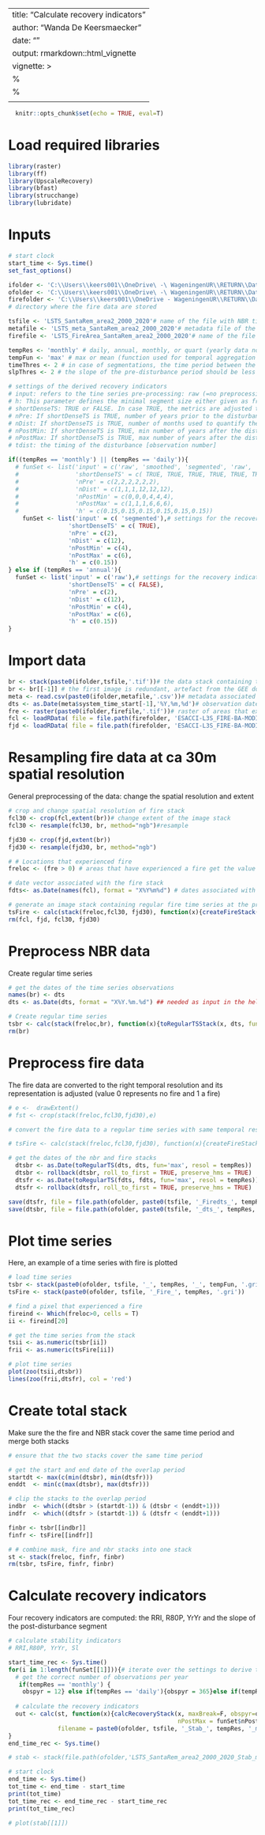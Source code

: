 ---
title: "Calculate recovery indicators"
author: "Wanda De Keersmaecker"
date: ""
output: rmarkdown::html_vignette
vignette: >
%\VignetteIndexEntry{Calculate recovery indicators}
  %\VignetteEngine{knitr::rmarkdown}
  \usepackage[utf8]{inputenc}
  ---
  
```r
  knitr::opts_chunk$set(echo = TRUE, eval=T)
```

# Load required libraries
```r
library(raster)
library(ff)
library(UpscaleRecovery)
library(bfast)
library(strucchange)
library(lubridate)
```

# Inputs
```r
# start clock
start_time <- Sys.time()
set_fast_options()

ifolder <- 'C:\\Users\\keers001\\OneDrive\ -\ WageningenUR\\RETURN\\Data\\RETURN\\20200107_Upscaling\\CaseStudy\\Data\\' # directory with NBR data
ofolder <- 'C:\\Users\\keers001\\OneDrive\ -\ WageningenUR\\RETURN\\Data\\RETURN\\20200107_Upscaling\\CaseStudy\\Test\\' # directory where the recovery indicators and temporary outputs will be saved
firefolder <- 'C:\\Users\\keers001\\OneDrive - WageningenUR\\RETURN\\Data\\RETURN\\CCI_fire\\' #'\\\\WURNET.NL\\Homes\\keers001\\AppData\\FolderRedirection\\Desktop\\cci_fire2\\' 
# directory where the fire data are stored

tsfile <- 'LSTS_SantaRem_area2_2000_2020'# name of the file with NBR time series
metafile <- 'LSTS_meta_SantaRem_area2_2000_2020'# metadata file of the NBR time series
firefile <- 'LSTS_FireArea_SantaRem_area2_2000_2020'# name of the file with the fire mask

tempRes <- 'monthly' # daily, annual, monthly, or quart (yearly data not supported yet!)
tempFun <- 'max' # max or mean (function used for temporal aggregation of data)
timeThres <- 2 # in case of segmentations, the time period between the detected break and the disturbance should be less than timeThres years
slpThres <- 2 # the slope of the pre-disturbance period should be less than slpThres

# settings of the derived recovery indicators
# input: refers to the tine series pre-processing: raw (=no preprocessing), smoothed or segmented
# h: This parameter defines the minimal segment size either given as fraction relative to the sample size or as an integer giving the minimal number of observations in each segment.
# shortDenseTS: TRUE or FALSE. In case TRUE, the metrics are adjusted to be compatible with short, dense time series. In case FALSE, the input time series is assumed to have annual observations and at least 2 and 5 pre- and post-disturbance years, respectively.
# nPre: If shortDenseTS is TRUE, number of years prior to the disturbance used to calculate the pre-disturbance value
# nDist: If shortDenseTS is TRUE, number of months used to quantify the time series value during the disturbance
# nPostMin: If shortDenseTS is TRUE, min number of years after the disturbance used to quantify the recovery
# nPostMax: If shortDenseTS is TRUE, max number of years after the disturbance used to quantify the recovery
# tdist: the timing of the disturbance [observation number]

if((tempRes == 'monthly') || (tempRes == 'daily')){
  # funSet <- list('input' = c('raw', 'smoothed', 'segmented', 'raw', 'smoothed', 'segmented'),# settings for the recovery indicators
  #                'shortDenseTS' = c( TRUE, TRUE, TRUE, TRUE, TRUE, TRUE),
  #                'nPre' = c(2,2,2,2,2,2),
  #                'nDist' = c(1,1,1,12,12,12),
  #                'nPostMin' = c(0,0,0,4,4,4),
  #                'nPostMax' = c(1,1,1,6,6,6),
  #                'h' = c(0.15,0.15,0.15,0.15,0.15,0.15))
    funSet <- list('input' = c( 'segmented'),# settings for the recovery indicators
                 'shortDenseTS' = c( TRUE),
                 'nPre' = c(2),
                 'nDist' = c(12),
                 'nPostMin' = c(4),
                 'nPostMax' = c(6),
                 'h' = c(0.15))
} else if (tempRes == 'annual'){
  funSet <- list('input' = c('raw'),# settings for the recovery indicators
                 'shortDenseTS' = c( FALSE),
                 'nPre' = c(2),
                 'nDist' = c(12),
                 'nPostMin' = c(4),
                 'nPostMax' = c(6),
                 'h' = c(0.15))
}

```

# Import data
```r
br <- stack(paste0(ifolder,tsfile,'.tif'))# the data stack containing the vegetation response
br <- br[[-1]] # the first image is redundant, artefact from the GEE download script
meta <- read.csv(paste0(ifolder,metafile,'.csv'))# metadata associated with the image stack
dts <- as.Date(meta$system_time_start[-1],'%Y,%m,%d')# observation dates of the image stack
fre <- raster(paste0(ifolder,firefile,'.tif'))# raster of areas that experienced a fire (those have a value > 0)
fcl <- loadRData( file = file.path(firefolder, 'ESACCI-L3S_FIRE-BA-MODIS-AREA_2-fv5.1-CL-01-18.rda'))# fire confidence
fjd <- loadRData( file = file.path(firefolder, 'ESACCI-L3S_FIRE-BA-MODIS-AREA_2-fv5.1-JD-01-18.rda'))# fire day of year (doy)
```

# Resampling fire data at ca 30m spatial resolution
General preprocessing of the data: change the spatial resolution and extent
```r
# crop and change spatial resolution of fire stack
fcl30 <- crop(fcl,extent(br))# change extent of the image stack
fcl30 <- resample(fcl30, br, method="ngb")#resample

fjd30 <- crop(fjd,extent(br))
fjd30 <- resample(fjd30, br, method="ngb")

# # Locations that experienced fire 
freloc <- (fre > 0) # areas that have experienced a fire get the value 1, other areas the value 0

# date vector associated with the fire stack
fdts<- as.Date(names(fcl), format = "X%Y%m%d") # dates associated with the fire data stack

# generate an image stack containing regular fire time series at the predefined temporal resolution with value 1 if a fire occured and 0 if no fire occured
tsFire <- calc(stack(freloc,fcl30, fjd30), function(x){createFireStack(x, dts = fdts, resol = tempRes, thres = 95)}, filename = paste0(ofolder, tsfile, '_Fire_', tempRes),overwrite=TRUE)
rm(fcl, fjd, fcl30, fjd30)

```

# Preprocess NBR data
Create regular time series
```r
# get the dates of the time series observations
names(br) <- dts
dts <- as.Date(dts, format = "X%Y.%m.%d") ## needed as input in the helper function of get_m_agg

# Create regular time series 
tsbr <- calc(stack(freloc,br), function(x){toRegularTSStack(x, dts, fun = tempFun, resol = tempRes)}, filename = paste0(ofolder, tsfile, '_', tempRes, '_', tempFun), overwrite=TRUE)
rm(br)

```

# Preprocess fire data 
The fire data are converted to the right temporal resolution and its representation is adjusted (value 0 represents no fire and 1 a fire)
```r
# e <-  drawExtent()
# fst <- crop(stack(freloc,fcl30,fjd30),e)

# convert the fire data to a regular time series with same temporal resolution as the NBR series. Here, observations during fire events get the value 1 and other observations the value 0

# tsFire <- calc(stack(freloc,fcl30,fjd30), function(x){createFireStack(x, fdts, resol = tempRes, thres = 95)}, filename = paste0(ofolder, tsfile, '_Fire_', tempRes), overwrite=TRUE)

# get the dates of the nbr and fire stacks
  dtsbr <- as.Date(toRegularTS(dts, dts, fun='max', resol = tempRes))
  dtsbr <- rollback(dtsbr, roll_to_first = TRUE, preserve_hms = TRUE)
  dtsfr <- as.Date(toRegularTS(fdts, fdts, fun='max', resol = tempRes))
  dtsfr <- rollback(dtsfr, roll_to_first = TRUE, preserve_hms = TRUE)

save(dtsfr, file = file.path(ofolder, paste0(tsfile, '_Firedts_', tempRes)))
save(dtsbr, file = file.path(ofolder, paste0(tsfile, '_dts_', tempRes, '_', tempFun)))

```

# Plot time series
Here, an example of a time series with fire is plotted
```r
# load time series
tsbr <- stack(paste0(ofolder, tsfile, '_', tempRes, '_', tempFun, '.gri'))
tsFire <- stack(paste0(ofolder, tsfile, '_Fire_', tempRes, '.gri'))

# find a pixel that experienced a fire
fireind <- Which(freloc>0, cells = T)
ii <- fireind[20]

# get the time series from the stack 
tsii <- as.numeric(tsbr[ii])
frii <- as.numeric(tsFire[ii])

# plot time series
plot(zoo(tsii,dtsbr))
lines(zoo(frii,dtsfr), col = 'red')

```

# Create total stack

Make sure the the fire and NBR stack cover the same time period and merge both stacks
```r
# ensure that the two stacks cover the same time period 

# get the start and end date of the overlap period
startdt <- max(c(min(dtsbr), min(dtsfr)))
enddt  <- min(c(max(dtsbr), max(dtsfr)))

# clip the stacks to the overlap period
indbr  <- which((dtsbr > (startdt-1)) & (dtsbr < (enddt+1)))
indfr  <- which((dtsfr > (startdt-1)) & (dtsfr < (enddt+1)))

finbr <- tsbr[[indbr]]
finfr <- tsFire[[indfr]]

# # combine mask, fire and nbr stacks into one stack
st <- stack(freloc, finfr, finbr)
rm(tsbr, tsFire, finfr, finbr)
```

# Calculate recovery indicators
Four recovery indicators are computed: the RRI, R80P, YrYr and the slope of the post-disturbance segment
```r
# calculate stability indicators
# RRI,R80P, YrYr, Sl

start_time_rec <- Sys.time()
for(i in 1:length(funSet[[1]])){# iterate over the settings to derive the recovery indicators
  # get the correct number of observations per year
   if(tempRes == 'monthly') {
    obspyr = 12} else if(tempRes == 'daily'){obspyr = 365}else if(tempRes == 'annual'){obspyr = 1}
  
  # calculate the recovery indicators
  out <- calc(st, function(x){calcRecoveryStack(x, maxBreak=F, obspyr=obspyr, inp = funSet$input[i], shortDenseTS = funSet$shortDenseTS[i], nPre = funSet$nPre[i], nDist = funSet$nDist[i], nPostMin = funSet$nPostMin[i],
                                                nPostMax = funSet$nPostMax[i], h = funSet$h[i], timeThres, slpThres)}, 
              filename = paste0(ofolder, tsfile, '_Stab_', tempRes, '_maxBreak_F', '_obspyr_', obspyr, '_inp_', funSet$input[i], '_shortDenseTS_', funSet$shortDenseTS[i], '_nPre_',  funSet$nPre[i], '_nDist_', funSet$nDist[i], '_nPostMin_', funSet$nPostMin[i], '_nPostMax_' , funSet$nPostMax[i], '_h_', funSet$h[i]*100, '_', timeThres, '_', slpThres), overwrite=TRUE)
}
end_time_rec <- Sys.time()

```

```r
# stab <- stack(file.path(ofolder,'LSTS_SantaRem_area2_2000_2020_Stab_monthly_maxBreak_F_obspyr_12_inp_segmented_shortDenseTS_TRUE_nPre_2_nDist_1_nPostMin_0_nPostMax_1_h_15.gri'))

# start clock
end_time <- Sys.time()
tot_time <- end_time - start_time
print(tot_time)
tot_time_rec <- end_time_rec - start_time_rec
print(tot_time_rec)

# plot(stab[[1]])


```

